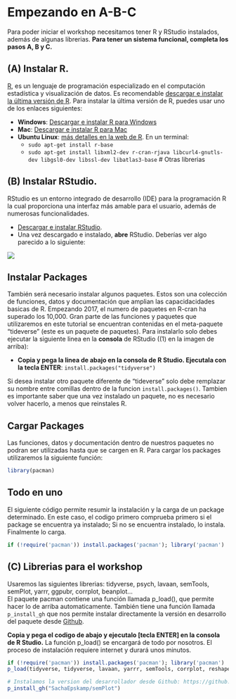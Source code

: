 # Empezando en A-B-C{#Empezando}

Para poder iniciar el workshop necesitamos tener R y RStudio instalados, además de algunas librerias. **Para tener un sistema funcional, completa los pasos A, B y C.**

## **(A)** Instalar R.
[R](https://www.r-project.org/), es un lenguaje de programación especializado en el computación estadística y visualización de datos. Es recomendable [descargar e instalar la última versión de R](http://dirichlet.mat.puc.cl/). Para instalar la última versión de R, puedes usar uno de los enlaces siguientes:

* **Windows**: [Descargar e instalar R para Windows](https://cran.r-project.org/bin/windows/base/)  
* **Mac**: [Descargar e instalar R para Mac](https://cran.r-project.org/bin/macosx/)  
* **Ubuntu Linux**: [más detalles en la web de R](https://cran.r-project.org/bin/linux/debian/). En un terminal:
    + `sudo apt-get install r-base`
    + `sudo apt-get install libxml2-dev r-cran-rjava libcurl4-gnutls-dev libgsl0-dev libssl-dev libatlas3-base` # Otras librerias 
<!-- TODO: Definir librerias minimas necesarias en ubuntu -->


## **(B)** Instalar RStudio.
RStudio es un entorno integrado de desarrollo (IDE) para la programación R la cual proporciona una interfaz más amable para el usuario, además de numerosas funcionalidades. 

* [Descargar e instalar RStudio](http://www.rstudio.com/download).
* Una vez descargado e instalado, **abre** RStudio. Deberías ver algo parecido a lo siguiente:


![](Images/Empezando2.png)


## Instalar Packages

También será necesario instalar algunos paquetes. Estos son una colección de funciones, datos y documentación que amplian las capacidacidades basicas de R. Empezando 2017, el numero de paquetes en R-cran ha superado los 10,000.
Gran parte de las funciones y paquetes que utilizaremos en este tutorial se encuentran contenidas en el meta-paquete "tideverse" (este es un paquete de paquetes). 
Para instalarlo solo debes ejecutar la siguiente linea en la **consola** de RStudio ((1) en la imagen de arriba):  

* **Copia y pega la linea de abajo en la consola de R Studio. Ejecutala con la tecla ENTER**:
`install.packages("tidyverse")`

Si desea instalar otro paquete diferente de "tideverse" solo debe remplazar su nombre entre comillas dentro de la funcion `install.packages()`.
Tambien es importante saber que una vez instalado un paquete, no es necesario volver hacerlo, a menos que reinstales R.


## Cargar Packages

Las funciones, datos y documentación dentro de nuestros paquetes no podran ser utilizadas hasta que se cargen en R.
Para cargar los packages utilizaremos la siguiente función:

```r
library(pacman)
```


## Todo en uno
El siguiente código permite resumir la instalación y la carga de un package determinado. En este caso, el codigo primero comprueba primero si el package se encuentra ya instalado; Si no se encuentra instalado, lo instala. Finalmente lo carga.

```r
if (!require('pacman')) install.packages('pacman'); library('pacman')
```

## **(C)** Librerias para el workshop
Usaremos las siguientes librerias: tidyverse, psych, lavaan, semTools, semPlot, yarrr, ggpubr, corrplot, beanplot...   
El paquete pacman contiene una función llamada p_load(), que permite hacer lo de arriba automaticamente. También tiene una función llamada `p_install_gh` que nos permite instalar directamente la versión en desarrollo del paquete desde [Github](https://github.com/).

**Copia y pega el codigo de abajo y ejecutalo [tecla ENTER] en la consola de R Studio.** La función p_load() se encargará de todo por nosotros. El proceso de instalación requiere internet y durará unos minutos.

```r
if (!require('pacman')) install.packages('pacman'); library('pacman')
p_load(tidyverse, tidyverse, lavaan, yarrr, semTools, corrplot, reshape2, stringr, psych, ggpubr, corrplot, beanplot)

# Instalamos la version del desarrollador desde Github: https://github.com/SachaEpskamp/semPlot
p_install_gh("SachaEpskamp/semPlot")

```

